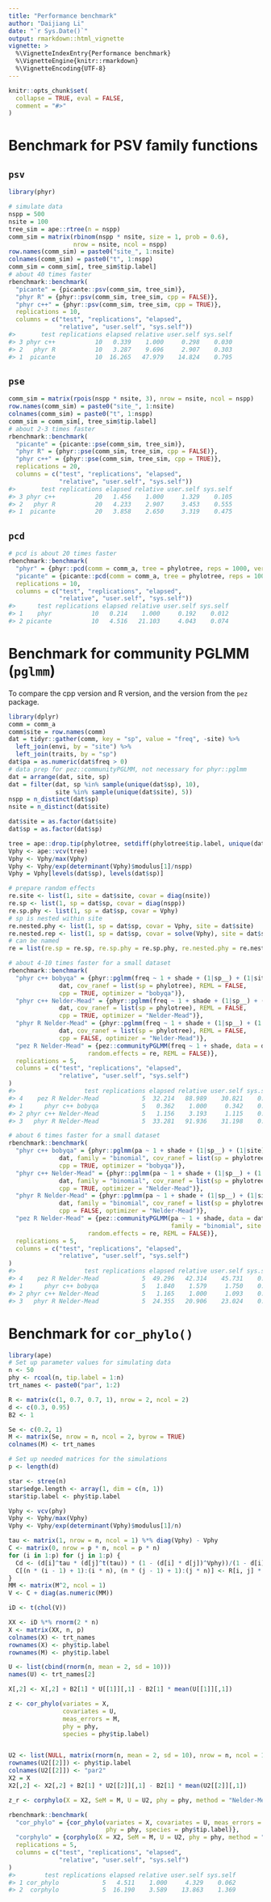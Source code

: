 ```yaml
---
title: "Performance benchmark"
author: "Daijiang Li"
date: "`r Sys.Date()`"
output: rmarkdown::html_vignette
vignette: >
  %\VignetteIndexEntry{Performance benchmark}
  %\VignetteEngine{knitr::rmarkdown}
  %\VignetteEncoding{UTF-8}
---
```


```r
knitr::opts_chunk$set(
  collapse = TRUE, eval = FALSE,
  comment = "#>"
)
```

# Benchmark for PSV family functions

## `psv`

```r
library(phyr)

# simulate data
nspp = 500
nsite = 100
tree_sim = ape::rtree(n = nspp)
comm_sim = matrix(rbinom(nspp * nsite, size = 1, prob = 0.6), 
                  nrow = nsite, ncol = nspp)
row.names(comm_sim) = paste0("site_", 1:nsite)
colnames(comm_sim) = paste0("t", 1:nspp)
comm_sim = comm_sim[, tree_sim$tip.label]
# about 40 times faster
rbenchmark::benchmark(
  "picante" = {picante::psv(comm_sim, tree_sim)},
  "phyr R" = {phyr::psv(comm_sim, tree_sim, cpp = FALSE)},
  "phyr c++" = {phyr::psv(comm_sim, tree_sim, cpp = TRUE)},
  replications = 10,
  columns = c("test", "replications", "elapsed",
              "relative", "user.self", "sys.self"))
#>       test replications elapsed relative user.self sys.self
#> 3 phyr c++           10   0.339    1.000     0.298    0.030
#> 2   phyr R           10   3.287    9.696     2.907    0.303
#> 1  picante           10  16.265   47.979    14.824    0.795
```

## `pse`

```r
comm_sim = matrix(rpois(nspp * nsite, 3), nrow = nsite, ncol = nspp)
row.names(comm_sim) = paste0("site_", 1:nsite)
colnames(comm_sim) = paste0("t", 1:nspp)
comm_sim = comm_sim[, tree_sim$tip.label]
# about 2-3 times faster
rbenchmark::benchmark(
  "picante" = {picante::pse(comm_sim, tree_sim)},
  "phyr R" = {phyr::pse(comm_sim, tree_sim, cpp = FALSE)},
  "phyr c++" = {phyr::pse(comm_sim, tree_sim, cpp = TRUE)},
  replications = 20,
  columns = c("test", "replications", "elapsed",
              "relative", "user.self", "sys.self"))
#>       test replications elapsed relative user.self sys.self
#> 3 phyr c++           20   1.456    1.000     1.329    0.105
#> 2   phyr R           20   4.233    2.907     3.453    0.555
#> 1  picante           20   3.858    2.650     3.319    0.475
```

## `pcd`

```r
# pcd is about 20 times faster
rbenchmark::benchmark(
  "phyr" = {phyr::pcd(comm = comm_a, tree = phylotree, reps = 1000, verbose = FALSE)},
  "picante" = {picante::pcd(comm = comm_a, tree = phylotree, reps = 1000)},
  replications = 10,
  columns = c("test", "replications", "elapsed",
              "relative", "user.self", "sys.self"))
#>      test replications elapsed relative user.self sys.self
#> 1    phyr           10   0.214    1.000     0.192    0.012
#> 2 picante           10   4.516   21.103     4.043    0.074
```

# Benchmark for community PGLMM (`pglmm`)

To compare the cpp version and R version, and the version from the `pez` package.

```r
library(dplyr)
comm = comm_a
comm$site = row.names(comm)
dat = tidyr::gather(comm, key = "sp", value = "freq", -site) %>% 
  left_join(envi, by = "site") %>% 
  left_join(traits, by = "sp")
dat$pa = as.numeric(dat$freq > 0)
# data prep for pez::communityPGLMM, not necessary for phyr::pglmm
dat = arrange(dat, site, sp)
dat = filter(dat, sp %in% sample(unique(dat$sp), 10),
             site %in% sample(unique(dat$site), 5))
nspp = n_distinct(dat$sp)
nsite = n_distinct(dat$site)

dat$site = as.factor(dat$site)
dat$sp = as.factor(dat$sp)

tree = ape::drop.tip(phylotree, setdiff(phylotree$tip.label, unique(dat$sp)))
Vphy <- ape::vcv(tree)
Vphy <- Vphy/max(Vphy)
Vphy <- Vphy/exp(determinant(Vphy)$modulus[1]/nspp)
Vphy = Vphy[levels(dat$sp), levels(dat$sp)]

# prepare random effects
re.site <- list(1, site = dat$site, covar = diag(nsite))
re.sp <- list(1, sp = dat$sp, covar = diag(nspp))
re.sp.phy <- list(1, sp = dat$sp, covar = Vphy)
# sp is nested within site
re.nested.phy <- list(1, sp = dat$sp, covar = Vphy, site = dat$site)
re.nested.rep <- list(1, sp = dat$sp, covar = solve(Vphy), site = dat$site) # equal to sp__@site
# can be named 
re = list(re.sp = re.sp, re.sp.phy = re.sp.phy, re.nested.phy = re.nested.phy, re.site = re.site)

# about 4-10 times faster for a small dataset
rbenchmark::benchmark(
  "phyr c++ bobyqa" = {phyr::pglmm(freq ~ 1 + shade + (1|sp__) + (1|site) + (1|sp__@site), 
              dat, cov_ranef = list(sp = phylotree), REML = FALSE, 
              cpp = TRUE, optimizer = "bobyqa")},
  "phyr c++ Nelder-Mead" = {phyr::pglmm(freq ~ 1 + shade + (1|sp__) + (1|site) + (1|sp__@site), 
              dat, cov_ranef = list(sp = phylotree), REML = FALSE, 
              cpp = TRUE, optimizer = "Nelder-Mead")},
  "phyr R Nelder-Mead" = {phyr::pglmm(freq ~ 1 + shade + (1|sp__) + (1|site) + (1|sp__@site), 
              dat, cov_ranef = list(sp = phylotree), REML = FALSE, 
              cpp = FALSE, optimizer = "Nelder-Mead")},
  "pez R Nelder-Mead" = {pez::communityPGLMM(freq ~ 1 + shade, data = dat, sp = dat$sp, site = dat$site, 
                      random.effects = re, REML = FALSE)},
  replications = 5,
  columns = c("test", "replications", "elapsed",
              "relative", "user.self", "sys.self")
)
#>                   test replications elapsed relative user.self sys.self
#> 4    pez R Nelder-Mead            5  32.214   88.989    30.821    0.374
#> 1      phyr c++ bobyqa            5   0.362    1.000     0.342    0.006
#> 2 phyr c++ Nelder-Mead            5   1.156    3.193     1.115    0.015
#> 3   phyr R Nelder-Mead            5  33.281   91.936    31.198    0.480

# about 6 times faster for a small dataset
rbenchmark::benchmark(
  "phyr c++ bobyqa" = {phyr::pglmm(pa ~ 1 + shade + (1|sp__) + (1|site) + (1|sp__@site), 
              dat, family = "binomial", cov_ranef = list(sp = phylotree), REML = FALSE, 
              cpp = TRUE, optimizer = "bobyqa")},
  "phyr c++ Nelder-Mead" = {phyr::pglmm(pa ~ 1 + shade + (1|sp__) + (1|site) + (1|sp__@site), 
              dat, family = "binomial", cov_ranef = list(sp = phylotree), REML = FALSE, 
              cpp = TRUE, optimizer = "Nelder-Mead")},
  "phyr R Nelder-Mead" = {phyr::pglmm(pa ~ 1 + shade + (1|sp__) + (1|site) + (1|sp__@site), 
              dat, family = "binomial", cov_ranef = list(sp = phylotree), REML = FALSE, 
              cpp = FALSE, optimizer = "Nelder-Mead")},
  "pez R Nelder-Mead" = {pez::communityPGLMM(pa ~ 1 + shade, data = dat, sp = dat$sp, 
                                             family = "binomial", site = dat$site, 
                      random.effects = re, REML = FALSE)},
  replications = 5,
  columns = c("test", "replications", "elapsed",
              "relative", "user.self", "sys.self")
)
#>                   test replications elapsed relative user.self sys.self
#> 4    pez R Nelder-Mead            5  49.296   42.314    45.731    0.604
#> 1      phyr c++ bobyqa            5   1.840    1.579     1.750    0.033
#> 2 phyr c++ Nelder-Mead            5   1.165    1.000     1.093    0.021
#> 3   phyr R Nelder-Mead            5  24.355   20.906    23.024    0.317
```

# Benchmark for `cor_phylo()`

```r
library(ape)
# Set up parameter values for simulating data
n <- 50
phy <- rcoal(n, tip.label = 1:n)
trt_names <- paste0("par", 1:2)

R <- matrix(c(1, 0.7, 0.7, 1), nrow = 2, ncol = 2)
d <- c(0.3, 0.95)
B2 <- 1

Se <- c(0.2, 1)
M <- matrix(Se, nrow = n, ncol = 2, byrow = TRUE)
colnames(M) <- trt_names

# Set up needed matrices for the simulations
p <- length(d)

star <- stree(n)
star$edge.length <- array(1, dim = c(n, 1))
star$tip.label <- phy$tip.label

Vphy <- vcv(phy)
Vphy <- Vphy/max(Vphy)
Vphy <- Vphy/exp(determinant(Vphy)$modulus[1]/n)

tau <- matrix(1, nrow = n, ncol = 1) %*% diag(Vphy) - Vphy
C <- matrix(0, nrow = p * n, ncol = p * n)
for (i in 1:p) for (j in 1:p) {
  Cd <- (d[i]^tau * (d[j]^t(tau)) * (1 - (d[i] * d[j])^Vphy))/(1 - d[i] * d[j])
  C[(n * (i - 1) + 1):(i * n), (n * (j - 1) + 1):(j * n)] <- R[i, j] * Cd
}
MM <- matrix(M^2, ncol = 1)
V <- C + diag(as.numeric(MM))

iD <- t(chol(V))

XX <- iD %*% rnorm(2 * n)
X <- matrix(XX, n, p)
colnames(X) <- trt_names
rownames(X) <- phy$tip.label
rownames(M) <- phy$tip.label

U <- list(cbind(rnorm(n, mean = 2, sd = 10)))
names(U) <- trt_names[2]

X[,2] <- X[,2] + B2[1] * U[[1]][,1] - B2[1] * mean(U[[1]][,1])

z <- cor_phylo(variates = X,
               covariates = U,
               meas_errors = M,
               phy = phy,
               species = phy$tip.label)


U2 <- list(NULL, matrix(rnorm(n, mean = 2, sd = 10), nrow = n, ncol = 1))
rownames(U2[[2]]) <- phy$tip.label
colnames(U2[[2]]) <- "par2"
X2 = X
X2[,2] <- X2[,2] + B2[1] * U2[[2]][,1] - B2[1] * mean(U2[[2]][,1])

z_r <- corphylo(X = X2, SeM = M, U = U2, phy = phy, method = "Nelder-Mead")

rbenchmark::benchmark(
  "cor_phylo" = {cor_phylo(variates = X, covariates = U, meas_errors = M,
                           phy = phy, species = phy$tip.label)},
  "corphylo" = {corphylo(X = X2, SeM = M, U = U2, phy = phy, method = "Nelder-Mead")},
  replications = 5,
  columns = c("test", "replications", "elapsed",
              "relative", "user.self", "sys.self")
)
#>        test replications elapsed relative user.self sys.self
#> 1 cor_phylo            5   4.511    1.000     4.329    0.062
#> 2  corphylo            5  16.190    3.589    13.863    1.369
```

